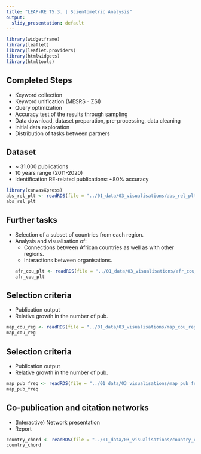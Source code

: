 ```yaml
---
title: "LEAP-RE T5.3. | Scientometric Analysis"
output:
  slidy_presentation: default
---
```


```r
library(widgetframe)
library(leaflet)
library(leaflet.providers)
library(htmlwidgets)
library(htmltools)
```

## Completed Steps

- Keyword collection
- Keyword unification (MESRS - ZSI)
- Query optimization
- Accuracy test of the results through sampling 
- Data download, dataset preparation, pre-processing, data cleaning
- Initial data exploration
- Distribution of tasks between partners



## Dataset

- ~ 31.000 publications
- 10 years range (2011-2020)
- Identification RE-related publications: ~80% accuracy

```r
library(canvasXpress)
abs_rel_plt <- readRDS(file = "../01_data/03_visualisations/abs_rel_plt.Rds")
abs_rel_plt
```

## Further tasks
- Selection of a subset of countries from each region.
- Analysis and visualisation of:
  * Connections between African countries as well as with other regions.
  * Interactions between organisations.
```r
afr_cou_plt <- readRDS(file = "../01_data/03_visualisations/afr_cou_plt.Rds")
afr_cou_plt
```


## Selection criteria

- Publication output
- Relative growth in the number of pub. 

```r
map_cou_reg <- readRDS(file = "../01_data/03_visualisations/map_cou_reg.Rds")
map_cou_reg
```

## Selection criteria

- Publication output
- Relative growth in the number of pub. 

```r
map_pub_freq <- readRDS(file = "../01_data/03_visualisations/map_pub_freq.Rds")
map_pub_freq
```


## Co-publication and citation networks

- (Interactive) Network presentation
- Report

```r

country_chord <- readRDS(file = "../01_data/03_visualisations/country_chord.Rds")
country_chord
```
